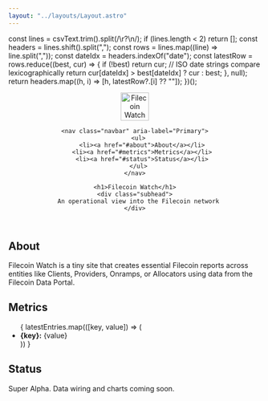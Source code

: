 ```yaml
---
layout: "../layouts/Layout.astro"
---
```



  const lines = csvText.trim().split(/\r?\n/);
  if (lines.length < 2) return [];
  const headers = lines.shift().split(",");
  const rows = lines.map((line) => line.split(","));
  const dateIdx = headers.indexOf("date");
  const latestRow = rows.reduce((best, cur) => {
    if (!best) return cur;
    // ISO date strings compare lexicographically
    return cur[dateIdx] > best[dateIdx] ? cur : best;
  }, null);
  return headers.map((h, i) => [h, latestRow?.[i] ?? ""]);
})();

<header class="masthead">
  <div class="logo">
    <a href={import.meta.env.BASE_URL} aria-label="Filecoin Watch home">
      <img src={import.meta.env.BASE_URL + 'favicon.svg'} alt="Filecoin Watch" width="56" height="56" decoding="async" loading="eager" fetchpriority="high" />
    </a>

    <nav class="navbar" aria-label="Primary">
      <ul>
        <li><a href="#about">About</a></li>
        <li><a href="#metrics">Metrics</a></li>
        <li><a href="#status">Status</a></li>
      </ul>
    </nav>

    <h1>Filecoin Watch</h1>
    <div class="subhead">
      An operational view into the Filecoin network
    </div>
  </div>
</header>

## About

Filecoin Watch is a tiny site that creates essential Filecoin reports across entities like Clients, Providers, Onramps, or Allocators using data from the Filecoin Data Portal.

## Metrics

<ul>
  {
    latestEntries.map(([key, value]) => (<li><strong>{key}:</strong> {value}</li>))
  }
</ul>

## Status

Super Alpha. Data wiring and charts coming soon.
